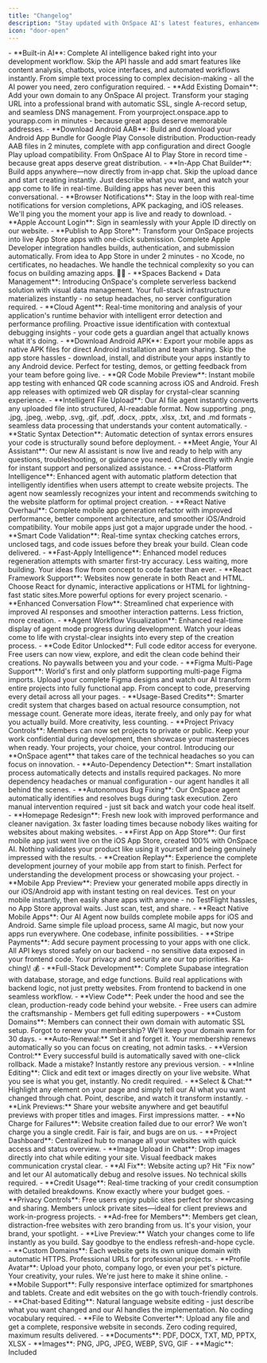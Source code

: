 ```yaml
---
title: "Changelog"
description: "Stay updated with OnSpace AI's latest features, enhancements, and platform improvements."
icon: "door-open"
---
```

<Update label="10/31/2025">
  - **Built-in AI**: Complete AI intelligence baked right into your development workflow. Skip the API hassle and add smart features like content analysis, chatbots, voice interfaces, and automated workflows instantly. From simple text processing to complex decision-making - all the AI power you need, zero configuration required.
</Update>

<Update label="10/23/2025">
  - **Add Existing Domain**: Add your own domain to any OnSpace AI project. Transform your staging URL into a professional brand with automatic SSL, single A-record setup, and seamless DNS management. From yourproject.onspace.app to yourapp.com in minutes - because great apps deserve memorable addresses.
</Update>

<Update label="10/17/2025">
  - **Download Android AAB**: Build and download your Android App Bundle for Google Play Console distribution. Production-ready AAB files in 2 minutes, complete with app configuration and direct Google Play upload compatibility. From OnSpace AI to Play Store in record time - because great apps deserve great distribution.
</Update>

<Update label="10/14/2025">
  - **In-App Chat Builder**: Build apps anywhere—now directly from in‑app chat. Skip the upload dance and start creating instantly. Just describe what you want, and watch your app come to life in real-time. Building apps has never been this conversational.
</Update>

<Update label="09/23/2025">
  - **Browser Notifications**: Stay in the loop with real-time notifications for version completions, APK packaging, and iOS releases. We'll ping you the moment your app is live and ready to download.
</Update>

<Update label="09/10/2025">
  - **Apple Account Login**: Sign in seamlessly with your Apple ID directly on our website.
</Update>


<Update label="09/04/2025">
  - **Publish to App Store**: Transform your OnSpace projects into live App Store apps with one-click submission. Complete Apple Developer integration handles builds, authentication, and submission automatically. From idea to App Store in under 2 minutes - no Xcode, no certificates, no headaches. We handle the technical complexity so you can focus on building amazing apps. 📱✨
</Update>

<Update label="09/03/2025">
  - **Spaces Backend + Data Management**: Introducing OnSpace's complete serverless backend solution with visual data management. Your full-stack infrastructure materializes instantly - no setup headaches, no server configuration required.
</Update>

<Update label="08/19/2025">
  - **Cloud Agent**: Real-time monitoring and analysis of your application's runtime behavior with intelligent error detection and performance profiling. Proactive issue identification with contextual debugging insights - your code gets a guardian angel that actually knows what it's doing. 
</Update>

<Update label="08/13/2025">
  - **Download Android APK**: Export your mobile apps as native APK files for direct Android installation and team sharing. Skip the app store hassles - download, install, and distribute your apps instantly to any Android device. Perfect for testing, demos, or getting feedback from your team before going live. 
</Update>

<Update label="08/08/2025">
  - **QR Code Mobile Preview**: Instant mobile app testing with enhanced QR code scanning across iOS and Android. Fresh app releases with optimized web QR display for crystal-clear scanning experience.
</Update>

<Update label="08/07/2025">
  - **Intelligent File Upload**: Our AI file agent instantly converts any uploaded file into structured, AI-readable format. Now supporting .png, .jpg, .jpeg, .webp, .svg, .gif, .pdf, .docx, .pptx, .xlsx, .txt, and .md formats - seamless data processing that understands your content automatically.
</Update>

<Update label="08/01/2025">
  - **Static Syntax Detection**: Automatic detection of syntax errors ensures your code is structurally sound before deployment.
</Update>

<Update label="07/31/2025">
  - **Meet Angie, Your AI Assistant**: Our new AI assistant is now live and ready to help with any questions, troubleshooting, or guidance you need. Chat directly with Angie for instant support and personalized assistance. 
</Update>

<Update label="07/25/2025">
  - **Cross-Platform Intelligence**: Enhanced agent with automatic platform detection that intelligently identifies when users attempt to create website projects. The agent now seamlessly recognizes your intent and recommends switching to the website platform for optimal project creation. 
</Update>

<Update label="07/24/2025">
  - **React Native Overhaul**: Complete mobile app generation refactor with improved performance, better component architecture, and smoother iOS/Android compatibility. Your mobile apps just got a major upgrade under the hood.
  - **Smart Code Validation**: Real-time syntax checking catches errors, unclosed tags, and code issues before they break your build. Clean code delivered.
  - **Fast-Apply Intelligence**: Enhanced model reduces regeneration attempts with smarter first-try accuracy. Less waiting, more building. Your ideas flow from concept to code faster than ever.
</Update>

<Update label="07/18/2025">
  - **React Framework Support**: Websites now generate in both React and HTML. Choose React for dynamic, interactive applications or HTML for lightning-fast static sites.More powerful options for every project scenario.
  - **Enhanced Conversation Flow**: Streamlined chat experience with improved AI responses and smoother interaction patterns. Less friction, more creation.
</Update>

<Update label="07/11/2025">
  - **Agent Workflow Visualization**: Enhanced real-time display of agent mode progress during development. Watch your ideas come to life with crystal-clear insights into every step of the creation process.
  - **Code Editor Unlocked**: Full code editor access for everyone. Free users can now view, explore, and edit the clean code behind their creations. No paywalls between you and your code.
</Update>

<Update label="07/08/2025">
  - **Figma Multi-Page Support**: World's first and only platform supporting multi-page Figma imports. Upload your complete Figma designs and watch our AI transform entire projects into fully functional app. From concept to code, preserving every detail across all your pages.
  - **Usage-Based Credits**: Smarter credit system that charges based on actual resource consumption, not message count. Generate more ideas, iterate freely, and only pay for what you actually build. More creativity, less counting.
  - **Project Privacy Controls**: Members can now set projects to private or public. Keep your work confidential during development, then showcase your masterpieces when ready. Your projects, your choice, your control.


</Update>

<Update label="07/04/2025">
   Introducing our **OnSpace agent** that takes care of the technical headaches so you can focus on innovation.
  - **Auto-Dependency Detection**: Smart installation process automatically detects and installs required packages. No more dependency headaches or manual configuration - our agent handles it all behind the scenes.
  - **Autonomous Bug Fixing**: Our OnSpace agent automatically identifies and resolves bugs during task execution. Zero manual intervention required - just sit back and watch your code heal itself.
</Update>

<Update label="06/27/2025">
  - **Homepage Redesign**: Fresh new look with improved performance and cleaner navigation. 3x faster loading times because nobody likes waiting for websites about making websites.
  - **First App on App Store**: Our first mobile app just went live on the iOS App Store, created 100% with OnSpace AI. Nothing validates your product like using it yourself and being genuinely impressed with the results.
</Update>

<Update label="06/25/2025">
  - **Creation Replay**: Experience the complete development journey of your mobile app from start to finish. Perfect for understanding the development process or showcasing your project.
</Update>

<Update label="06/23/2025">
  - **Mobile App Preview**: Preview your generated mobile apps directly in our iOS/Android app with instant testing on real devices. Test on your mobile instantly, then easily share apps with anyone - no TestFlight hassles, no App Store approval waits. Just scan, test, and share.
</Update>

<Update label="06/20/2025">
  - **React Native Mobile Apps**: Our AI Agent now builds complete mobile apps for iOS and Android. Same simple file upload process, same AI magic, but now your apps run everywhere. One codebase, infinite possibilities.
</Update>

<Update label="06/17/2025">
  - **Stripe Payments**: Add secure payment processing to your apps with one click. All API keys stored safely on our backend - no sensitive data exposed in your frontend code. Your privacy and security are our top priorities. Ka-ching\! 💰
</Update>

<Update label="06/12/2025">
  - **Full-Stack Development**: Complete Supabase integration with database, storage, and edge functions. Build real applications with backend logic, not just pretty websites. From frontend to backend in one seamless workflow.
</Update>

<Update label="06/09/2025">
  - **View Code**: Peek under the hood and see the clean, production-ready code behind your website.
    - Free users can admire the craftsmanship
    - Members get full editing superpowers
</Update>

<Update label="06/06/2025">
  - **Custom Domains**: Members can connect their own domain with automatic SSL setup. Forgot to renew your membership? We'll keep your domain warm for 30 days.
  - **Auto-Renewal:** Set it and forget it. Your membership renews automatically so you can focus on creating, not admin tasks.
</Update>

<Update label="06/05/2025">
  - **Version Control:** Every successful build is automatically saved with one-click rollback. Made a mistake? Instantly restore any previous version.
</Update>

<Update label="06/03/2025">
  - **Inline Editing**: Click and edit text or images directly on your live website. What you see is what you get, instantly. No credit required.
  - **Select & Chat:** Highlight any element on your page and simply tell our AI what you want changed through chat. Point, describe, and watch it transform instantly.
  - **Link Previews:** Share your website anywhere and get beautiful previews with proper titles and images. First impressions matter.
</Update>

<Update label="05/29/2024">
  - **No Charge for Failures**: Website creation failed due to our error? We won't charge you a single credit. Fair is fair, and bugs are on us.
</Update>

<Update label="05/28/2025">
  - **Project Dashboard**: Centralized hub to manage all your websites with quick access and status overview.
  - **Image Upload in Chat**: Drop images directly into chat while editing your site. Visual feedback makes communication crystal clear.
  - **AI Fix**: Website acting up? Hit "Fix now" and let our AI automatically debug and resolve issues. No technical skills required.
  - **Credit Usage**: Real-time tracking of your credit consumption with detailed breakdowns. Know exactly where your budget goes.
</Update>

<Update label="05/20/2025">
  - **Privacy Controls**: Free users enjoy public sites perfect for showcasing and sharing. Members unlock private sites—ideal for client previews and work-in-progress projects.
  - **Ad-free for Members**: Members get clean, distraction-free websites with zero branding from us. It's your vision, your brand, your spotlight.
</Update>

<Update label="05/19/2025">
  - **Live Preview:** Watch your changes come to life instantly as you build. Say goodbye to the endless refresh-and-hope cycle.
  - **Custom Domains**: Each website gets its own unique domain with automatic HTTPS. Professional URLs for professional projects.
  - **Profile Avatar**: Upload your photo, company logo, or even your pet's picture. Your creativity, your rules. We're just here to make it shine online.
</Update>

<Update label="05/16/2025">
  - **Mobile Support**: Fully responsive interface optimized for smartphones and tablets. Create and edit websites on the go with touch-friendly controls.
  - **Chat-based Editing**: Natural language website editing - just describe what you want changed and our AI handles the implementation. No coding vocabulary required.
</Update>

<Update label="05/15/2025">
  - **File to Website Converter**: Upload any file and get a complete, responsive website in seconds. Zero coding required, maximum results delivered.
    - **Documents**: PDF, DOCX, TXT, MD, PPTX, XLSX
    - **Images**: PNG, JPG, JPEG, WEBP, SVG, GIF
    - **Magic**: Included
</Update>